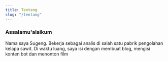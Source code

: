 ```yaml
---
title: Tentang
slug: "/tentang"
---
```


### Assalamu'alaikum
Nama saya Sugeng. Bekerja sebagai analis di salah satu pabrik pengolahan kelapa sawit. Di waktu luang, saya isi dengan membuat blog, mengisi konten bot dan menonton film